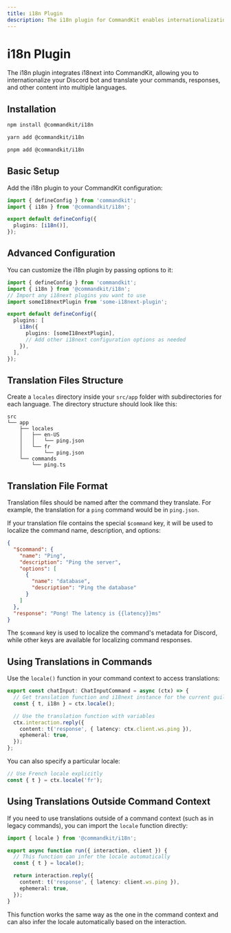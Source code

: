 ```yaml
---
title: i18n Plugin
description: The i18n plugin for CommandKit enables internationalization (i18n) for CommandKit using i18next. It allows you to translate your application into different languages.
---
```



# i18n Plugin

The i18n plugin integrates i18next into CommandKit, allowing you to internationalize your Discord bot and translate your commands, responses, and other content into multiple languages.

## Installation

<Tabs>
<TabItem value="npm" label="npm">

```bash
npm install @commandkit/i18n
```

</TabItem>
<TabItem value="yarn" label="yarn">

```bash
yarn add @commandkit/i18n
```

</TabItem>
<TabItem value="pnpm" label="pnpm">

```bash
pnpm add @commandkit/i18n
```

</TabItem>
</Tabs>

## Basic Setup

Add the i18n plugin to your CommandKit configuration:

```ts
import { defineConfig } from 'commandkit';
import { i18n } from '@commandkit/i18n';

export default defineConfig({
  plugins: [i18n()],
});
```

## Advanced Configuration

You can customize the i18n plugin by passing options to it:

```ts
import { defineConfig } from 'commandkit';
import { i18n } from '@commandkit/i18n';
// Import any i18next plugins you want to use
import someI18nextPlugin from 'some-i18next-plugin';

export default defineConfig({
  plugins: [
    i18n({
      plugins: [someI18nextPlugin],
      // Add other i18next configuration options as needed
    }),
  ],
});
```

## Translation Files Structure

Create a `locales` directory inside your `src/app` folder with subdirectories for each language. The directory structure should look like this:

```
src
└── app
    ├── locales
    │   ├── en-US
    │   │   └── ping.json
    │   └── fr
    │       └── ping.json
    └── commands
        └── ping.ts
```

## Translation File Format

Translation files should be named after the command they translate. For example, the translation for a `ping` command would be in `ping.json`.

If your translation file contains the special `$command` key, it will be used to localize the command name, description, and options:

```json
{
  "$command": {
    "name": "Ping",
    "description": "Ping the server",
    "options": [
      {
        "name": "database",
        "description": "Ping the database"
      }
    ]
  },
  "response": "Pong! The latency is {{latency}}ms"
}
```

The `$command` key is used to localize the command's metadata for Discord, while other keys are available for localizing command responses.

## Using Translations in Commands

Use the `locale()` function in your command context to access translations:

```ts
export const chatInput: ChatInputCommand = async (ctx) => {
  // Get translation function and i18next instance for the current guild's locale
  const { t, i18n } = ctx.locale();

  // Use the translation function with variables
  ctx.interaction.reply({
    content: t('response', { latency: ctx.client.ws.ping }),
    ephemeral: true,
  });
};
```

You can also specify a particular locale:

```ts
// Use French locale explicitly
const { t } = ctx.locale('fr');
```

## Using Translations Outside Command Context

If you need to use translations outside of a command context (such as in legacy commands), you can import the `locale` function directly:

```ts
import { locale } from '@commandkit/i18n';

export async function run({ interaction, client }) {
  // This function can infer the locale automatically
  const { t } = locale();

  return interaction.reply({
    content: t('response', { latency: client.ws.ping }),
    ephemeral: true,
  });
}
```

This function works the same way as the one in the command context and can also infer the locale automatically based on the interaction.
